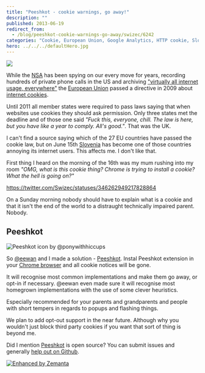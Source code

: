 ```yaml
---
title: "Peeshkot - cookie warnings, go away!"
description: ""
published: 2013-06-19
redirect_from:
  - /blog/peeshkot-cookie-warnings-go-away/swizec/6242
categories: "Cookie, European Union, Google Analytics, HTTP cookie, Slovenia, Uncategorized"
hero: ../../../defaultHero.jpg
---
```


![](https://www.filepicker.io/api/file/nUpYuoErSieYKXEEti7b)

While the [NSA](<http://maps.google.com/maps?ll=39.109,-76.77&spn=0.01,0.01&q=39.109,-76.77 (National%20Security%20Agency)&t=h> "National Security Agency") has been spying on our every move for years, recording hundreds of private phone calls in the US and archiving ["virtually all internet usage, everywhere"](http://www.wsws.org/en/articles/2013/06/17/nsap-j17.html) the [European Union](http://en.wikipedia.org/wiki/European_Union "European Union") passed a directive in 2009 about [internet cookies](http://en.wikipedia.org/wiki/HTTP_cookie "HTTP cookie").

Until 2011 all member states were required to pass laws saying that when websites use cookies they should ask permission. Only three states met the deadline and of those one said _"Fuck this, everyone, chill. The law is here, but you have like a year to comply. All's good."_. That was the UK.

I can't find a source saying which of the 27 EU countries have passed the cookie law, but on June 15th [Slovenia](<http://maps.google.com/maps?ll=46.05,14.5&spn=10.0,10.0&q=46.05,14.5 (Slovenia)&t=h> "Slovenia") has become one of those countries annoying its internet users. This affects me. I don't like that.

First thing I heard on the morning of the 16th was my mum rushing into my room _"OMG, what is this cookie thing? Chrome is trying to install a cookie? What the hell is going on?"_

https://twitter.com/Swizec/statuses/346262949217828864

On a Sunday morning nobody should have to explain what is a cookie and that it isn't the end of the world to a distraught technically impaired parent. Nobody.

## Peeshkot

![Peeshkot icon by @ponywithhiccups](https://www.filepicker.io/api/file/p0gQmwoMRbqgjKkogBwN "Peeshkot icon by @ponywithhiccups")![]()

So [@eewan](https://twitter.com/eewan) and I made a solution - [Peeshkot](https://chrome.google.com/webstore/detail/peeshkot/idfkeeahcifaocjonphgjmpmmfonahle). Instal Peeshkot extension in your [Chrome browser](http://https://www.google.com/chrome "Google Chrome") and all cookie notices will be gone.

It will recognise most common implementations and make them go away, or opt-in if necessary. @eewan even made sure it will recognise most homegrown implementations with the use of some clever heuristics.

Especially recommended for your parents and grandparents and people with short tempers in regards to popups and flashing things.

We plan to add opt-out support in the near future. Although why you wouldn't just block third party cookies if you want that sort of thing is beyond me.

Did I mention [Peeshkot](https://chrome.google.com/webstore/detail/peeshkot/idfkeeahcifaocjonphgjmpmmfonahle) is open source? You can submit issues and generally [help out on Github](https://github.com/Swizec/Peeshkot).

[![Enhanced by Zemanta](http://img.zemanta.com/zemified_e.png?x-id=95b746e3-f532-49e2-9273-5460d93d564a)](http://www.zemanta.com/?px "Enhanced by Zemanta")
